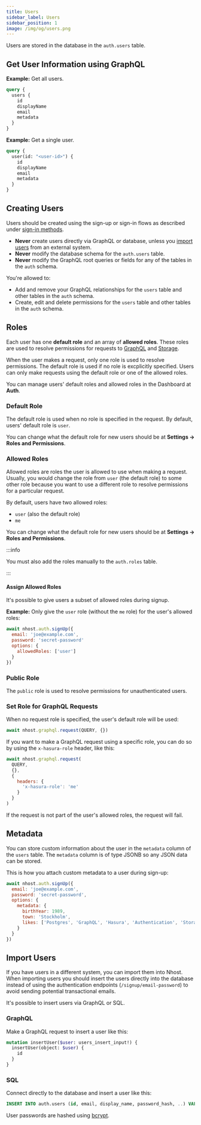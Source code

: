 ```yaml
---
title: Users
sidebar_label: Users
sidebar_position: 1
image: /img/og/users.png
---
```


Users are stored in the database in the `auth.users` table.

## Get User Information using GraphQL

**Example:** Get all users.

```graphql
query {
  users {
    id
    displayName
    email
    metadata
  }
}
```

**Example:** Get a single user.

```graphql
query {
  user(id: "<user-id>") {
    id
    displayName
    email
    metadata
  }
}
```

## Creating Users

Users should be created using the sign-up or sign-in flows as described under [sign-in methods](/authentication/sign-in-methods).

- **Never** create users directly via GraphQL or database, unless you [import users](#import-users) from an external system.
- **Never** modify the database schema for the `auth.users` table.
- **Never** modify the GraphQL root queries or fields for any of the tables in the `auth` schema.

You're allowed to:

- Add and remove your GraphQL relationships for the `users` table and other tables in the `auth` schema.
- Create, edit and delete permissions for the `users` table and other tables in the `auth` schema.

## Roles

Each user has one **default role** and an array of **allowed roles**. These roles are used to resolve permissions for requests to [GraphQL](/graphql/permissions) and [Storage](http://localhost:3000/storage#permissions).

When the user makes a request, only one role is used to resolve permissions. The default role is used if no role is excplicitly specified. Users can only make requests using the default role or one of the allowed roles.

You can manage users' default roles and allowed roles in the Dashboard at **Auth**.

### Default Role

The default role is used when no role is specified in the request. By default, users' default role is `user`.

You can change what the default role for new users should be at **Settings -> Roles and Permissions**.

### Allowed Roles

Allowed roles are roles the user is allowed to use when making a request. Usually, you would change the role from `user` (the default role) to some other role because you want to use a different role to resolve permissions for a particular request.

By default, users have two allowed roles:

- `user` (also the default role)
- `me`

You can change what the default role for new users should be at **Settings -> Roles and Permissions**.

:::info

You must also add the roles manually to the `auth.roles` table.

:::

#### Assign Allowed Roles

It's possible to give users a subset of allowed roles during signup.

**Example:** Only give the `user` role (without the `me` role) for the user's allowed roles:

```js
await nhost.auth.signUp({
  email: 'joe@example.com',
  password: 'secret-password'
  options: {
    allowedRoles: ['user']
  }
})
```

### Public Role

The `public` role is used to resolve permissions for unauthenticated users.

### Set Role for GraphQL Requests

When no request role is specified, the user's default role will be used:

```js
await nhost.graphql.request(QUERY, {})
```

If you want to make a GraphQL request using a specific role, you can do so by using the `x-hasura-role` header, like this:

```js
await nhost.graphql.request(
  QUERY,
  {},
  {
    headers: {
      'x-hasura-role': 'me'
    }
  }
)
```

If the request is not part of the user's allowed roles, the request will fail.

## Metadata

You can store custom information about the user in the `metadata` column of the `users` table. The `metadata` column is of type JSONB so any JSON data can be stored.

This is how you attach custom metadata to a user during sign-up:

```js
await nhost.auth.signUp({
  email: 'joe@example.com',
  password: 'secret-password',
  options: {
    metadata: {
      birthYear: 1989,
      town: 'Stockholm',
      likes: ['Postgres', 'GraphQL', 'Hasura', 'Authentication', 'Storage', 'Serverless Functions']
    }
  }
})
```

## Import Users

If you have users in a different system, you can import them into Nhost. When importing users you should insert the users directly into the database instead of using the authentication endpoints (`/signup/email-password`) to avoid sending potential transactional emails.

It's possible to insert users via GraphQL or SQL.

### GraphQL

Make a GraphQL request to insert a user like this:

```graphql
mutation insertUser($user: users_insert_input!) {
  insertUser(object: $user) {
    id
  }
}
```

### SQL

Connect directly to the database and insert a user like this:

```sql
INSERT INTO auth.users (id, email, display_name, password_hash, ..) VALUES ('<user-id>', '<email>', '<display-name>', '<password-hash>', ..);
```

User passwords are hashed using [bcrypt](https://en.wikipedia.org/wiki/Bcrypt).
